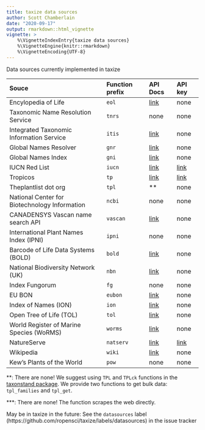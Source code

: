 ```yaml
---
title: taxize data sources
author: Scott Chamberlain
date: "2020-09-17"
output: rmarkdown::html_vignette
vignette: >
    %\VignetteIndexEntry{taxize data sources}
    %\VignetteEngine{knitr::rmarkdown}
    %\VignetteEncoding{UTF-8}
---
```




Data sources currently implemented in taxize

<table>
<colgroup>
<col style="text-align:left;"/>
<col style="text-align:left;"/>
<col style="text-align:left;"/>
<col style="text-align:left;"/>
</colgroup>

<thead>
<tr>
  <th style="text-align:left;">Souce</th>
  <th style="text-align:left;">Function prefix</th>
  <th style="text-align:left;">API Docs</th>
  <th style="text-align:left;">API key</th>
</tr>
</thead>

<tbody>
<tr>
  <td style="text-align:left;">Encylopedia of Life</td>
  <td style="text-align:left;"><code>eol</code></td>
  <td style="text-align:left;"><a href="https://eol.org/docs/what-is-eol/data-services">link</a></td>
  <td style="text-align:left;">none</td>
</tr>
<tr>
  <td style="text-align:left;">Taxonomic Name Resolution Service</td>
  <td style="text-align:left;"><code>tnrs</code></td>
  <td style="text-align:left;">none</td>
  <td style="text-align:left;">none</td>
</tr>
<tr>
  <td style="text-align:left;">Integrated Taxonomic Information Service</td>
  <td style="text-align:left;"><code>itis</code></td>
  <td style="text-align:left;"><a href="https://www.itis.gov/ws_description.html">link</a></td>
  <td style="text-align:left;">none</td>
</tr>
<tr>
  <td style="text-align:left;">Global Names Resolver</td>
  <td style="text-align:left;"><code>gnr</code></td>
  <td style="text-align:left;"><a href="http://resolver.globalnames.org/api">link</a></td>
  <td style="text-align:left;">none</td>
</tr>
<tr>
  <td style="text-align:left;">Global Names Index</td>
  <td style="text-align:left;"><code>gni</code></td>
  <td style="text-align:left;"><a href="https://github.com/dimus/gni/wiki/api">link</a></td>
  <td style="text-align:left;">none</td>
</tr>
<tr>
  <td style="text-align:left;">IUCN Red List</td>
  <td style="text-align:left;"><code>iucn</code></td>
  <td style="text-align:left;"><a href="https://apiv3.iucnredlist.org/api/v3/docs">link</a></td>
  <td style="text-align:left;"><a href="https://apiv3.iucnredlist.org/api/v3/token">link</a></td>
</tr>
<tr>
  <td style="text-align:left;">Tropicos</td>
  <td style="text-align:left;"><code>tp</code></td>
  <td style="text-align:left;"><a href="http://services.tropicos.org/help">link</a></td>
  <td style="text-align:left;"><a href="http://services.tropicos.org/help?requestkey">link</a></td>
</tr>
<tr>
  <td style="text-align:left;">Theplantlist dot org</td>
  <td style="text-align:left;"><code>tpl</code></td>
  <td style="text-align:left;">**</td>
  <td style="text-align:left;">none</td>
</tr>
<tr>
  <td style="text-align:left;">National Center for Biotechnology Information</td>
  <td style="text-align:left;"><code>ncbi</code></td>
  <td style="text-align:left;">none</td>
  <td style="text-align:left;">none</td>
</tr>
<tr>
  <td style="text-align:left;">CANADENSYS Vascan name search API</td>
  <td style="text-align:left;"><code>vascan</code></td>
  <td style="text-align:left;"><a href="https://data.canadensys.net/vascan/api">link</a></td>
  <td style="text-align:left;">none</td>
</tr>
<tr>
  <td style="text-align:left;">International Plant Names Index (IPNI)</td>
  <td style="text-align:left;"><code>ipni</code></td>
  <td style="text-align:left;">none</td>
  <td style="text-align:left;">none</td>
</tr>
<tr>
  <td style="text-align:left;">Barcode of Life Data Systems (BOLD)</td>
  <td style="text-align:left;"><code>bold</code></td>
  <td style="text-align:left;"><a href="http://www.boldsystems.org/index.php/Resources">link</a></td>
  <td style="text-align:left;">none</td>
</tr>
<tr>
  <td style="text-align:left;">National Biodiversity Network (UK)</td>
  <td style="text-align:left;"><code>nbn</code></td>
  <td style="text-align:left;"><a href="https://data.nbn.org.uk/Documentation/Web_Services/Web_Services-REST/resources/restapi/rest.html">link</a></td>
  <td style="text-align:left;">none</td>
</tr>
<tr>
  <td style="text-align:left;">Index Fungorum</td>
  <td style="text-align:left;"><code>fg</code></td>
  <td style="text-align:left;">none</td>
  <td style="text-align:left;">none</td>
</tr>
<tr>
  <td style="text-align:left;">EU BON</td>
  <td style="text-align:left;"><code>eubon</code></td>
  <td style="text-align:left;"><a href="https://cybertaxonomy.eu/eubon-utis/doc.html">link</a></td>
  <td style="text-align:left;">none</td>
</tr>
<tr>
  <td style="text-align:left;">Index of Names (ION)</td>
  <td style="text-align:left;"><code>ion</code></td>
  <td style="text-align:left;"><a href="http://www.organismnames.com/">link</a></td>
  <td style="text-align:left;">none</td>
</tr>
<tr>
  <td style="text-align:left;">Open Tree of Life (TOL)</td>
  <td style="text-align:left;"><code>tol</code></td>
  <td style="text-align:left;"><a href="https://github.com/OpenTreeOfLife/germinator/wiki/Open-Tree-of-Life-Web-APIs">link</a></td>
  <td style="text-align:left;">none</td>
</tr>
<tr>
  <td style="text-align:left;">World Register of Marine Species (WoRMS)</td>
  <td style="text-align:left;"><code>worms</code></td>
  <td style="text-align:left;"><a href="https://www.marinespecies.org/aphia.php?p=webservice">link</a></td>
  <td style="text-align:left;">none</td>
</tr>
<tr>
  <td style="text-align:left;">NatureServe</td>
  <td style="text-align:left;"><code>natserv</code></td>
  <td style="text-align:left;"><a href="https://services.natureserve.org/BrowseServices/getSpeciesData/getSpeciesListREST.jsp">link</a></td>
  <td style="text-align:left;"><a href="https://services.natureserve.org/developer/index.jsp">link</a></td>
</tr>
<tr>
  <td style="text-align:left;">Wikipedia</td>
  <td style="text-align:left;"><code>wiki</code></td>
  <td style="text-align:left;"><a href="https://www.mediawiki.org/wiki/API:Main_page">link</a></td>
  <td style="text-align:left;">none</td>
</tr>
<tr>
  <td style="text-align:left;">Kew's Plants of the World</td>
  <td style="text-align:left;"><code>pow</code></td>
  <td style="text-align:left;">none</td>
  <td style="text-align:left;">none</td>
</tr>
</tbody>
</table>

**: There are none! We suggest using `TPL` and `TPLck` functions in the [taxonstand package](https://cran.r-project.org/package=Taxonstand). We provide two functions to get bulk data: `tpl_families` and `tpl_get`.

\***: There are none! The function scrapes the web directly.


May be in taxize in the future: See the `datasources` label (https://github.com/ropensci/taxize/labels/datasources) in the issue tracker
